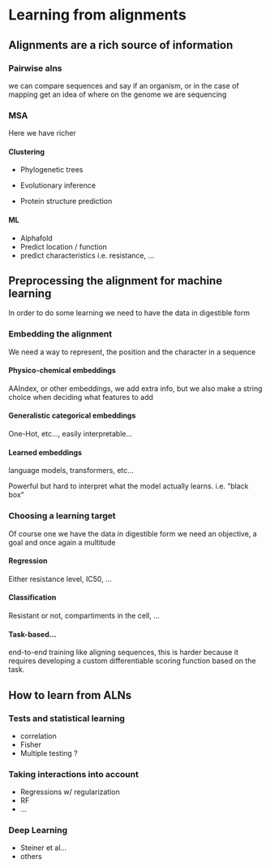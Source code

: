# Learning from alignments

## Alignments are a rich source of information

### Pairwise alns

we can compare sequences and say if an organism, or in the case of mapping get an idea of where on the genome we are sequencing

### MSA

Here we have richer

#### Clustering

-   Phylogenetic trees

-   Evolutionary inference

-   Protein structure prediction

#### ML

-   Alphafold
-   Predict location / function
-   predict characteristics i.e. resistance, ...

## Preprocessing the alignment for machine learning

In order to do some learning we need to have the data in digestible form

### Embedding the alignment

We need a way to represent, the position and the character in a sequence

#### Physico-chemical embeddings

AAIndex, or other embeddings, we add extra info, but we also make a string choice when deciding what features to add

#### Generalistic categorical embeddings

One-Hot, etc..., easily interpretable...

#### Learned embeddings

language models, transformers, etc...

Powerful but hard to interpret what the model actually learns. i.e. "black box"

### Choosing a learning target

Of course one we have the data in digestible form we need an objective, a goal and once again a multitude

#### Regression

Either resistance level, IC50, ...

#### Classification

Resistant or not, compartiments in the cell, ...

#### Task-based...

end-to-end training like aligning sequences, this is harder because it requires developing a custom differentiable scoring function based on the task.

## How to learn from ALNs

### Tests and statistical learning

-   correlation
-   Fisher
-   Multiple testing ?

### Taking interactions into account

-   Regressions w/ regularization
-   RF
-   ...

### Deep Learning

-   Steiner et al...
-   others

\printbibliography[segment=\therefsegment,heading=subbibintoc,title={References for chapter \thechapter}]
